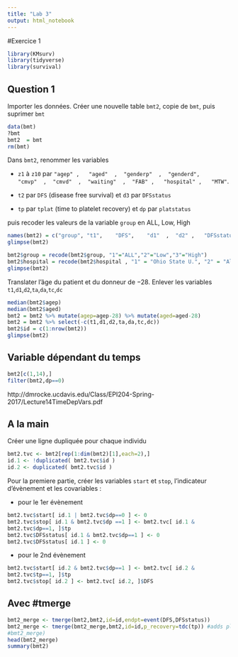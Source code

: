 ```yaml
---
title: "Lab 3" 
output: html_notebook
---
```


#Exercice 1
```r
library(KMsurv)
library(tidyverse)
library(survival)
```

## Question 1

Importer les données. Créer une nouvelle table ``bmt2``, copie de ``bmt``, puis suprimer ``bmt``
```r
data(bmt)
?bmt
bmt2  = bmt
rm(bmt)
```

Dans ``bmt2``, renommer les variables 

  - ``z1`` à ``z10`` par ``"agep" ,   "aged"  ,  "genderp"  ,  "genderd",    "cmvp"  ,  "cmvd"  ,  "waiting"  ,  "FAB" ,   "hospital" ,   "MTW"``. 
  
  - ``t2`` par ``DFS`` (disease free survival) et ``d3`` par ``DFSstatus``
  
  - ``tp`` par ``tplat`` (time to platelet recovery) et ``dp`` par ``platstatus``

puis recoder les valeurs de la variable ``group`` en ALL, Low, High
```r
names(bmt2) = c("group", "t1",    "DFS",    "d1"  ,  "d2" ,   "DFSstatus"  ,  "ta"  ,  "da" ,   "tc"   , "dc" ,   "tp" ,   "dp" ,   "agep" ,   "aged"  ,  "genderp"  ,  "genderd",    "cmvp"  ,  "cmvd"  ,  "waiting"  ,  "FAB" ,   "hospital" ,   "MTW"  )
glimpse(bmt2)

bmt2$group = recode(bmt2$group, "1"="ALL","2"="Low","3"="High")
bmt2$hospital = recode(bmt2$hospital , "1" = "Ohio State U.", "2" = "Alferd" , "3" = "St. Vincent", "4" = "Hahnemann")
glimpse(bmt2)
```

  
Translater l'âge du patient et du donneur de $-28$. Enlever les variables `` t1``,`` d1``,`` d2``,`` ta``,`` da``,`` tc``,`` dc``

```r
median(bmt2$agep)
median(bmt2$aged)
bmt2 = bmt2 %>% mutate(agep=agep-28) %>% mutate(aged=aged-28)
bmt2 = bmt2 %>% select(-c(t1,d1,d2,ta,da,tc,dc))
bmt2$id = c(1:nrow(bmt2))
glimpse(bmt2)
```


## Variable dépendant du temps
```r
bmt2[c(1,14),]
filter(bmt2,dp==0)
```
http://dmrocke.ucdavis.edu/Class/EPI204-Spring-2017/Lecture14TimeDepVars.pdf



## A la main
Créer une ligne dupliquée pour chaque individu
```r

bmt2.tvc <- bmt2[rep(1:dim(bmt2)[1],each=2),]
id.1 <- !duplicated( bmt2.tvc$id )
id.2 <- duplicated( bmt2.tvc$id )
```

Pour la premiere partie, créer les variables ``start`` et ``stop``, l'indicateur d'évènement et les covariables :

- pour le 1er évènement 
```r

bmt2.tvc$start[ id.1 | bmt2.tvc$dp==0 ] <- 0
bmt2.tvc$stop[ id.1 & bmt2.tvc$dp ==1 ] <- bmt2.tvc[ id.1 &
bmt2.tvc$dp==1, ]$tp
bmt2.tvc$DFSstatus[ id.1 & bmt2.tvc$dp==1 ] <- 0
bmt2.tvc$DFSstatus[ id.1 ] <- 0

```
- pour le 2nd évènement 
```r
bmt2.tvc$start[ id.2 & bmt2.tvc$dp==1 ] <- bmt2.tvc[ id.2 &
bmt2.tvc$tp==1, ]$tp
bmt2.tvc$stop[ id.2 ] <- bmt2.tvc[ id.2, ]$DFS
```

## Avec #tmerge
```r
bmt2_merge <- tmerge(bmt2,bmt2,id=id,endpt=event(DFS,DFSstatus))
bmt2_merge <- tmerge(bmt2_merge,bmt2,id=id,p_recovery=tdc(tp)) #adds platelet recovery as tdc
#bmt2_merge)
head(bmt2_merge)
summary(bmt2)
```